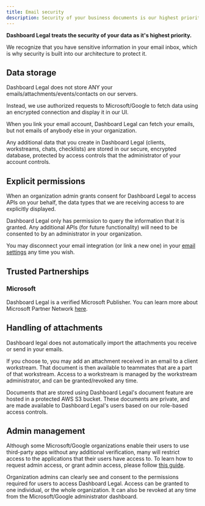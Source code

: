 ```yaml
---
title: Email security
description: Security of your business documents is our highest priority
---
```


**Dashboard Legal treats the security of your data as it's highest priority.**

We recognize that you have sensitive information in your email inbox, which is why security is built into our architecture to protect it.


## Data storage

Dashboard Legal does not store ANY your emails/attachments/events/contacts on our servers.

Instead, we use authorized requests to Microsoft/Google to fetch data using an encrypted connection and display it in our UI.

When you link your email account, Dashboard Legal can fetch your emails, but not emails of anybody else in your organization.

Any additional data that you create in Dashboard Legal (clients, workstreams, chats, checklists) are stored in our secure, encrypted database, protected by access controls that the administrator of your account controls.


## Explicit permissions

When an organization admin grants consent for Dashboard Legal to access APIs on your behalf, the data types that we are receiving access to are explicitly displayed.

Dashboard Legal only has permission to query the information that it is granted. Any additional APIs (for future functionality) will need to be consented to by an administrator in your organization.

You may disconnect your email integration (or link a new one) in your [email settings](https://app.dashboardlegal.com/x/account/email/) any time you wish.


## Trusted Partnerships

### Microsoft

Dashboard Legal is a verified Microsoft Publisher. You can learn more about Microsoft Partner Network [here](https://docs.microsoft.com/en-us/azure/active-directory/develop/publisher-verification-overview). 


## Handling of attachments

Dashboard legal does not automatically import the attachments you receive or send in your emails.

If you choose to, you may add an attachment received in an email to a client workstream. That document is then available to teammates that are a part of that workstream. Access to a workstream is managed by the workstream administrator, and can be granted/revoked any time.

Documents that are stored using Dashboard Legal's document feature are hosted in a protected AWS S3 bucket. These documents are private, and are made available to Dashboard Legal's users based on our role-based access controls.


## Admin management

Although some Microsoft/Google organizations enable their users to use third-party apps without any additional verification, many will restrict access to the applications that their users have access to. To learn how to request admin access, or grant admin access, please follow [this guide](../email/get-admin-approval/).

Organization admins can clearly see and consent to the permissions required for users to access Dashboard Legal. Access can be granted to one individual, or the whole organization. It can also be revoked at any time from the Microsoft/Google administrator dashboard.
